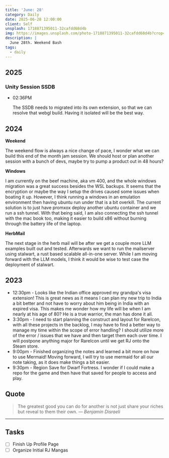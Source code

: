 ```yaml
---
title: 'June: 28'
category: Daily
date: 2025-06-28 12:00:00
client: Self
unsplash: 1718871395011-32cafdd68d4b
img: https://images.unsplash.com/photo-1718871395011-32cafdd68d4b?crop=entropy&cs=srgb&fm=jpg&ixid=MnwzNjM5Nzd8MHwxfHJhbmRvbXx8fHx8fHx8fDE2ODE3NDg2ODY&ixlib=rb-4.0.3&q=85
description: |
  June 28th. Weekend Bash
tags:
  - daily
---
```



## 2025

### Unity Session SSDB

-   02:36PM

    The SSDB needs to migrated into its own extension, so that we can resolve that webgl build.
    Having it isolated will be the best way.



## 2024

**Weekend**

The weekend flow is always a nice change of pace, I wonder what we can build this end of the month jam session.
We should host or plan another session with a bunch of devs, maybe try to pump a product out in 48 hours?

**Windows**

I am currently on the beef machine, aka vm 400, and the whole windows migration was a great success besides the WSL backups.
It seems that the encryption or maybe the way I setup the drives caused some issues when boating it up.
However, I think running a windows in an emulation environment then having ubuntu run under that is a bit overkill.
The current solution is to just have promxox deploy another ubuntu container and we run a ssh tunnel.
With that being said, I am also connecting the ssh tunnel with the mac book too, making it easier to build x86 without burning through the battery life of the laptop.

**HerbMail**

The next stage in the herb mail will be after we get a couple more LLM examples built out and tested.
Afterwards we want to run the mailserver using stalwart, a rust based scalable all-in-one server.
While I am moving forward with the LLM models, I think it would be wise to test case the deployment of stalwart.


## 2023
- 12:30pm - Looks like the Indian office approved my grandpa's visa extension! This is great news as it means I can plan my new trip to India a bit better and not have to worry about him being in India with an expired visa. This makes me wonder how my life will be when I am nearly at his age of 80? He is a true warrior, the man has done it all. 
- 3:30pm - I need to start planning the construct and layout for RareIcon, with all these projects in the backlog, I may have to find a better way to manage my time within the scope of error handling? I should utilize more of the error / issues that we have and then target them each over time.  I will postpone anything major for RareIcon until we get RJ onto the Steam store.
- 9:00pm - Finished organizing the notes and learned a bit more on how to use Mermaid! Moving forward, I will try to use mermaid for all our note taking, as it does make things a bit easier. 
- 9:30pm - Region Save for Dwarf Fortress. I wonder if I could make a repo for the game and then have that saved for people to access and play.

## Quote

> The greatest good you can do for another is not just share your riches but reveal to them their own.
> — <cite>Benjamin Disraeli</cite>

---

## Tasks

- [ ] Finish Up Profile Page
- [ ] Organize Initial RJ Mangas